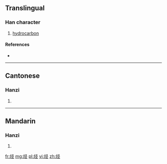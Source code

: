 {{also|烴}}
==Translingual==

===Han character===
{{Han char|rn=86|rad=火|as=05|sn=9|four=|canj=FNOM}}

# [[hydrocarbon]]

====References====
* {{Han ref|kx=0669.101|hdz=32198.020|uh=70C3|ud=28867}}

----

==Cantonese==

===Hanzi===
{{yue-hanzi|jyut=ting1|y=ting1|tra=烴}}

# {{defn|lang=yue|sort=火05}}

----

==Mandarin==

===Hanzi===
{{cmn-hanzi|tra=烴|pin=[[jǐng]] ([[jing3]])|wg=ching<sup>3</sup>}}

# {{defn|lang=cmn|sort=火05}}

[[fr:烃]]
[[mg:烃]]
[[pl:烃]]
[[vi:烃]]
[[zh:烃]]